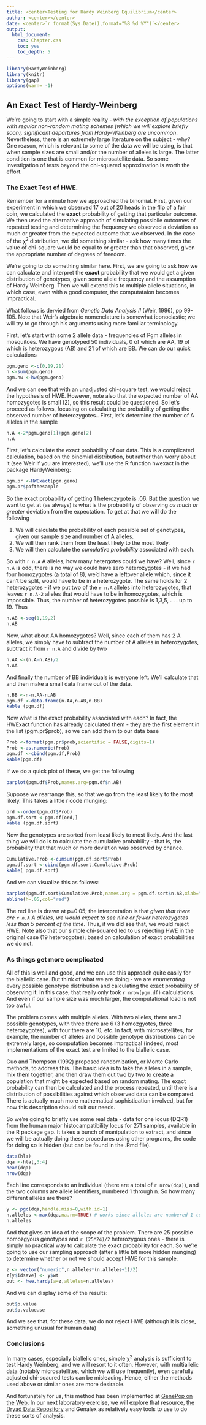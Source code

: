 ```yaml
---
title: <center>Testing for Hardy Weinberg Equilibrium</center>
author: <center></center>
date: <center>`r format(Sys.Date(),format="%B %d %Y")`</center>
output:
  html_document:
    css: Chapter.css
    toc: yes
    toc_depth: 5
---
```

```r
library(HardyWeinberg)
library(knitr)
library(gap)
options(warn= -1)
```

## An Exact Test of Hardy-Weinberg

We're going to start with a simple reality - *with the exception of populations with regular non-random mating schemes (which we will explore briefly soon), significant departures from Hardy-Weinberg are uncommon*.  Nevertheless, there is an extremely large literature on the subject - why?  One reason, which is relevant to some of the data we will be using, is that when sample sizes are small and/or the number of alleles is large.  The latter condition is one that is common for microsatellite data.  So some investigation of tests beyond the chi-squared approximation is worth the effort.

### The Exact Test of HWE.

Remember for a minute how we approached the binomial.  First, given our experiment in which we observed 17 out of 20 heads in the flip of a fair coin, we calculated the **exact** probability of getting that particular outcome.  We then used the alternative approach of simulating possibile outcomes of repeated testing and determining the frequency we observed a deviation as much or greater from the expected outcome that we observed.  In the case of the &chi;^2^ distribution, we did something similar - ask how many times the value of chi-square would be equal to or greater than that observed, given the appropriate number of degrees of freedom.

We're going to do something similar here.  First, we are going to ask how we can calculate and interpret the **exact** probability that we would get a given distribution of genotypes, given some allele frequency and the assumption of Hardy Weinberg.  Then we will extend this to multiple allele situations, in which case, even with a good computer, the computataion becomes impractical.

What follows is dervied from *Genetic Data Analysis II* (Weir, 1996), pp 99-105.  Note that Weir's algebraic nomenclature is somewhat iconoclastic; we will try to go through his arguments using more familiar terminology.

First, let's start with some 2 allele data - frequencies of Pgm alleles in mosquitoes.  We have genotyped 50 individuals, 0 of which are AA, 19 of which is heterozygous (AB) and 21 of which are BB.  We can do our quick calculations

```r
pgm.geno <-c(0,19,21)
n <-sum(pgm.geno)
pgm.hw <-hw(pgm.geno)
```

And we can see that with an unadjusted chi-square test, we would reject the hypothesis of HWE.  However, note also that the expected number of AA homozygotes is small (2), so this result could be questioned.  So let's proceed as follows, focusing on calculating the probability of getting the observed number of heterozygotes..  First, let's determine the number of A alleles in the sample

```r
n.A <-2*pgm.geno[1]+pgm.geno[2]
n.A
```

First, let's calculate the exact probability of our data.  This is a complicated calculation, based on the binomial distribution, but rather than worry about it (see Weir if you are interested), we'll use the R function hwexact in the package HardyWeinberg:

```r
pgm.pr <-HWExact(pgm.geno)
pgm.pr$pofthesample
```

So the exact probability of getting 1 heterozygote is .06.  But the question we want to get at (as always) is what is the probability of observing *as much or greater* deviation from the expectation.  To get at that we will do the following

1.  We will calculate the probability of each possible set of genotypes, given our sample size and number of A alleles.
2.  We will then rank them from the least likely to the most likely.
3.  We will then calculate the *cumulative probability* associated with each.


So with `r n.A` A alleles, how many hetergotes could we have?  Well, since `r n.A` is odd, there is no way we could have zero heterozygotes - if we had four homozygotes (a total of 8), we'd have a leftover allele which, since it can't be split, would have to be in a heterozygote.  The same holds for 2 heterozygotes - if we put two of the `r n.A` alleles into heterozygotes, that leaves `r n.A-2` alleles that would have to be in homozygotes, which is impossible.  Thus, the number of heterozygotes possible is 1,3,5, . . . up to 19.  Thus

```r
n.AB <-seq(1,19,2)
n.AB
```

Now, what about AA homozygotes?  Well, since each of them has 2 A alleles, we simply have to subtract the number of A alleles in heterozygotes, subtract it from `r n.A` and divide by two

```r
n.AA <-(n.A-n.AB)/2
n.AA
```
And finally the number of BB individuals is everyone left.  We'll calculate that and then make a small data frame out of the data.

```r
n.BB <-n-n.AA-n.AB
pgm.df <-data.frame(n.AA,n.AB,n.BB)
kable (pgm.df)
```


Now what is the exact probability associated with each?  In fact, the HWExact function has already calculated them - they are the first element in the list (pgm.pr$prob), so we can add them to our data base

```r

Prob <-format(pgm.pr$prob,scientific = FALSE,digits=1)
Prob <-as.numeric(Prob)
pgm.df <-cbind(pgm.df,Prob)
kable(pgm.df)
```

If we do a quick plot of these, we get the following

```r
barplot(pgm.df$Prob,names.arg=pgm.df$n.AB)
```

Suppose we rearrange this, so that we go from the least likely to the most likely.  This takes a little r code munging:

```r
ord <-order(pgm.df$Prob)
pgm.df.sort <-pgm.df[ord,]
kable (pgm.df.sort)
```

Now the genotypes are sorted from least likely to most likely. And the last thing we will do is to calculate the cumulative probability - that is, the probability that that much or more deviation was observed by chance.

```r
Cumulative.Prob <-cumsum(pgm.df.sort$Prob)
pgm.df.sort <-cbind(pgm.df.sort,Cumulative.Prob)
kable( pgm.df.sort)
```

And we can visualize this as follows:

```r
barplot(pgm.df.sort$Cumulative.Prob,names.arg = pgm.df.sort$n.AB,xlab="Number Heterozygotes",ylab="Cumulative Probability")
abline(h=.05,col="red")
```
The red line is drawn at p=0.05; the interpretation is that *given that there are `r n.A` A alleles, we would expect to see nine or fewer heterozygotes less than 5 percent of the time*.  Thus, if we did see that, we would reject HWE.  Note also that our simple chi-squared led to us rejecting HWE in the original case (19 heterozgotes); based on calculation of exact probabilities we do not.

### As things get more complicated

All of this is well and good, and we can use this approach quite easily for the biallelic case.  But think of what we are doing - we are *enumerating* every possible genotype distribution and calculating the exact probability of observing it.  In this case, that really only took `r nrow(pgm.df)` calculations.  And even if our sample size was much larger, the computational load is not too awful.

The problem comes with multiple alleles.  With two alleles, there are 3 possible genotypes, with three there are 6 (3 homozgyotes, three heterozygotes), with four there are 10, etc.  In fact, with microsatellites, for example, the number of alleles and possible genotype distributions can be extremely large, so computation becomes impractical (indeed, most implementations of the exact test are limited to the biallelic case.

Guo and Thompson (1992) proposed randomization, or Monte Carlo methods, to address this.  The basic idea is to take the alleles in a sample, mix them together, and then draw them out two by two to create a population that might be expected based on random mating.  The exact probability can then be calculated and the process repeated, until there is a distribution of possibilities against which observed data can be compared.  There is actually much more mathematical sophistication involved, but for now this description should suit our needs.

So we're going to briefly use some real data - data for one locus (DQR1) from the human major histocampatibility locus for 271 samples, available in the R package gap.  It takes a bunch of manipulation to extract, and since we will be actually doing these procedures using other programs, the code for doing so is hidden (but can be found in the .Rmd file).

```r
data(hla)
dqa <-hla[,3:4]
head(dqa)
nrow(dqa)
```

Each line corresponds to an individual (there are a total of `r nrow(dqa)`), and the two columns are allele identifiers, numbered 1 through n.  So how many different alleles are there?

```r
y <- pgc(dqa,handle.miss=0,with.id=1) 
n.alleles <-max(dqa,na.rm=TRUE) # works since alleles are numbered 1 to n
n.alleles
```

And that gives an idea of the scope of the problem.  There are 25 possible homozgyous genotypes and `r (25*24)/2` heterozygous ones - there is simply no practical way to calculate the exact probability for each.  So we're going to use our sampling approach (after a little bit more hidden munging) to determine whether or not we should accept HWE for this sample.

```r
z <- vector("numeric",n.alleles*(n.alleles+1)/2)
z[y$idsave] <- y$wt
out <- hwe.hardy(a=z,alleles=n.alleles)
```

And we can display some of the results:

```r

out$p.value
out$p.value.se
```

And we see that, for these data, we do not reject HWE (although it is close, something unusual for human data)

### Conclusions

In many cases, especially biallelic ones, simple &chi;^2^ analysis is sufficient to test Hardy Weinberg, and we will resort to it often.  However, with multiallelic data (notably microsatellites, which we will use frequently), even carefully adjusted chi-sqaured tests can be misleading.  Hence, either the methods used above or similar ones are more desirable.

And fortunately for us, this method has been implemented at [GenePop on the Web](http://genepop.curtin.edu.au/).  In our next laboratory exercise, we will explore that resource, [the Dryad Data Repository](http://www.datadryad.org) and Genalex as relatively easy tools to use to do these sorts of analysis.



